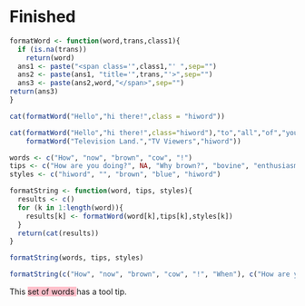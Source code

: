 # Finished


```r

formatWord <- function(word,trans,class1){
  if (is.na(trans))
    return(word)
  ans1 <- paste("<span class='",class1,"' ",sep="")
  ans2 <- paste(ans1, "title='",trans,"'>",sep="")
  ans3 <- paste(ans2,word,"</span>",sep="")
return(ans3)
}

cat(formatWord("Hello","hi there!",class = "hiword"))

cat(formatWord("Hello","hi there!",class="hiword"),"to","all","of","you","in",
    formatWord("Television Land.","TV Viewers","hiword"))
```

``` r
words <- c("How", "now", "brown", "cow", "!")
tips <- c("How are you doing?", NA, "Why brown?", "bovine", "enthusiasm")
styles <- c("hiword", "", "brown", "blue", "hiword")

formatString <- function(word, tips, styles){
  results <- c()
  for (k in 1:length(word)){
    results[k] <- formatWord(word[k],tips[k],styles[k])
  }
  return(cat(results))
}

formatString(words, tips, styles)

formatString(c("How", "now", "brown", "cow", "!", "When"), c("How are you doing?", NA, "Why brown?", "bovine", "enthusiasm", "Fancy Font"), c("hiword", "", "brown", "blue", "hiword", "bigfont"))

```
<style>
.hiword {background:pink;}
.brown {background:brown;}
.blue {background:blue;}
.bigfont {font:italic 30px serif;}
</style>
This <span class='hiword' title='This one!'> set of words </span> has a tool tip. 
